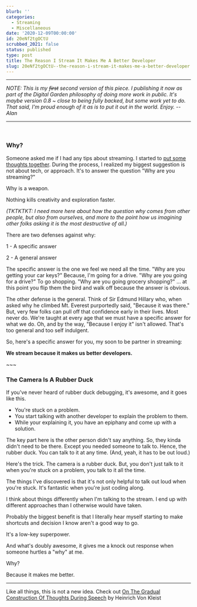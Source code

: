 ```yaml
---
blurb: ''
categories:
  - Streaming
  - Miscellaneous
date: '2020-12-09T00:00:00'
id: 20eNf2tgOCtU
scrubbed_2021: false
status: published
type: post
title: The Reason I Stream It Makes Me A Better Developer
slug: 20eNf2tgOCtU--the-reason-i-stream-it-makes-me-a-better-developer
---
```


---


_NOTE: This is my <strike>first</strike> second version of this piece. I publishing it now as part of the Digital Garden philosophy of doing more work in public. It's maybe version 0.8 ~ close to being fully backed, but some work yet to do. That said, I'm proud enough of it as is to put it out in the world. Enjoy. -- Alan_

---


<br />

### Why? 

Someone asked me if I had any tips about streaming. I started to [put some thoughts together](/advice-for-new-streamers/). During the process, I realized my biggest suggestion is not about tech, or approach. It's to answer the question "Why are you streaming?"

Why is a weapon. 

Nothing kills creativity and exploration faster. 

_(TKTKTKT: I need more here about how the question why comes from other people, but also from ourselves, and more to the point how us imagining other folks asking it is the most destructive of all.)_


There are two defenses against why:

1 - A specific answer

2 - A general answer

The specific answer is the one we feel we need all the time. "Why are you getting your car keys?" Because, I'm going for a drive. "Why are you going for a drive?" To go shopping. "Why are you going grocery shopping?" ... at this point you flip them the bird and walk off because the answer is obvious. 

The other defense is the general. Think of Sir Edmund Hillary who, when asked why he climbed Mt. Everest purportedly said, "Because it was there." But, very few folks can pull off that confidence early in their lives. Most never do. We're taught at every age that we must have a specific answer for what we do. Oh, and by the way, "Because I enjoy it" isn't allowed. That's too general and too self indulgent.

So, here's a specific answer for you, my soon to be partner in streaming: 

<strong class="font-bold">We stream because it makes us better developers.</strong>

<span class="text-center">~~~</span>

### The Camera Is A Rubber Duck

If you've never heard of rubber duck debugging, it's awesome, and it goes like this. 

- You're stuck on a problem. 
- You start talking with another developer to explain the problem to them. 
- While your explaining it, you have an epiphany and come up with a solution. 

The key part here is the other person didn't say anything. So, they kinda didn't need to be there. Except you needed someone to talk to. Hence, the rubber duck. You can talk to it at any time. (And, yeah, it has to be out loud.)

Here's the trick. The camera is a rubber duck. But, you don't just talk to it when you're stuck on a problem, you talk to it all the time. 

The things I've discovered is that it's not only helpful to talk out loud when you're stuck. It's fantastic when you're just coding along. 

I think about things differently when I'm talking to the stream. I end up with different approaches than I otherwise would have taken. 

Probably the biggest benefit is that I literally hear myself starting to make shortcuts and decision I know aren't a good way to go.

It's a low-key superpower. 

And what's doubly awesome, it gives me a knock out response when someone hurtles a "why" at me. 

Why? 

Because it makes me better.

---


Like all things, this is not a new idea. Check out [On The Gradual Construction Of Thoughts During Speech](https://www.ias-research.net/wp-content/uploads/2012/01/Kleist-and-Hamburger_-_1951_-_On-the-Gradual-Construction-of-Thoughts-During-Speech.pdf) by Heinrich Von Kleist

